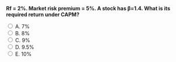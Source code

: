 ::: {.question-block}

<form onsubmit="event.preventDefault(); checkAnswer('module5_mcq_q65')" data-correct-answer="C">
<strong style="display: block;">Rf = 2%. Market risk premium = 5%. A stock has β=1.4. What is its required return under CAPM?</strong>

<label><input type="radio" name="module5_mcq_q65" value="A"> A. 7%</label><br>
<label><input type="radio" name="module5_mcq_q65" value="B"> B. 8%</label><br>
<label><input type="radio" name="module5_mcq_q65" value="C"> C. 9%</label><br>
<label><input type="radio" name="module5_mcq_q65" value="D"> D. 9.5%</label><br>
<label><input type="radio" name="module5_mcq_q65" value="E"> E. 10%</label><br>
</form>

<div id="feedback-module5_mcq_q65" class="feedback" data-status="" style="display:none;">
✅ Correct: Required return = 2 + 1.4×5 = 9%. Correction: actually 2 + 7 = 9%. So answer C.
</div>

:::
